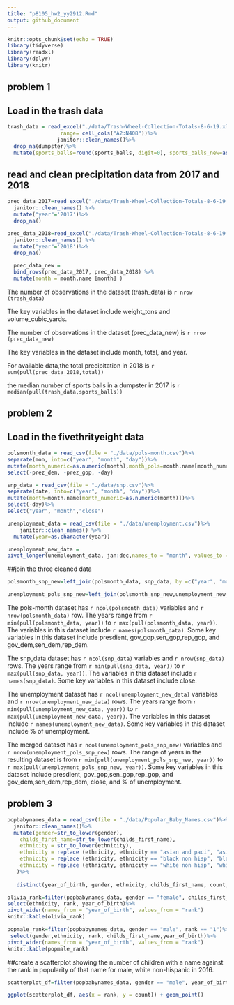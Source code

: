 ```yaml
---
title: "p8105_hw2_yy2912.Rmd"
output: github_document
---
```


```r
knitr::opts_chunk$set(echo = TRUE)
library(tidyverse)
library(readxl)
library(dplyr)
library(knitr)
```
## problem 1
## Load in the trash data
```r
trash_data = read_excel("./data/Trash-Wheel-Collection-Totals-8-6-19.xlsx", sheet = "Mr. Trash Wheel",
                 range= cell_cols("A2:N408"))%>%
                janitor::clean_names()%>%
  drop_na(dumpster)%>%
  mutate(sports_balls=round(sports_balls, digit=0), sports_balls_new=as.integer(sports_balls))
```
## read and clean precipitation data from 2017 and 2018
```r
prec_data_2017=read_excel("./data/Trash-Wheel-Collection-Totals-8-6-19.xlsx",sheet="2017 Precipitation", range = "A2:B14") %>%
  janitor::clean_names() %>%
  mutate("year"='2017')%>%
  drop_na()

```

```r
prec_data_2018=read_excel("./data/Trash-Wheel-Collection-Totals-8-6-19.xlsx",sheet="2018 Precipitation", range = "A2:B14") %>%
  janitor::clean_names() %>%
  mutate("year"='2018')%>%
  drop_na()

```

```r
  prec_data_new = 
  bind_rows(prec_data_2017, prec_data_2018) %>%
  mutate(month = month.name [month] )
```

The number of observations in the dataset (trash_data) is `r nrow (trash_data)`

The key variables in the dataset include weight_tons and volume_cubic_yards.

The number of observations in the dataset (prec_data_new) is `r nrow (prec_data_new)` 

The key variables in the dataset include month, total, and year. 

For available data,the total precipitation in 2018 is `r sum(pull(prec_data_2018,total))`

the median number of sports balls in a dumpster in 2017 is `r median(pull(trash_data,sports_balls))`

## problem 2
## Load in the fivethrityeight data
```r
polsmonth_data = read_csv(file = "./data/pols-month.csv")%>% 
separate(mon, into=c("year", "month", "day"))%>% 
mutate(month_numeric=as.numeric(month),month_pols=month.name[month_numeric],president=ifelse(prez_gop, 'gop','dem'))%>% 
select(-prez_dem, -prez_gop, -day)

```

```r
snp_data = read_csv(file = "./data/snp.csv")%>% 
separate(date, into=c("year", "month", "day"))%>%
mutate(month=month.name[month_numeric=as.numeric(month)])%>% 
select(-day)%>%
select("year", "month","close")
```

```r
unemployment_data = read_csv(file = "./data/unemployment.csv")%>% 
    janitor::clean_names() %>% 
  mutate(year=as.character(year))

```  
```r
unemployment_new_data = 
pivot_longer(unemployment_data, jan:dec,names_to = "month", values_to = "%_of_unemployment")
```

##join the three cleaned data
```r
polsmonth_snp_new=left_join(polsmonth_data, snp_data, by =c("year", "month"))
```

```r
unemployment_pols_snp_new=left_join(polsmonth_snp_new,unemployment_new_data, by =c("year", "month"))
```

The pols-month dataset has `r ncol(polsmonth_data)` variables and `r nrow(polsmonth_data)` row. The years range from `r min(pull(polsmonth_data, year))` to `r max(pull(polsmonth_data, year))`. 
The variables in this dataset include `r names(polsmonth_data)`.
Some key variables in this dataset include presdient, gov_gop,sen_gop,rep_gop, and gov_dem,sen_dem,rep_dem. 

The snp_data dataset has `r ncol(snp_data)` variables and `r nrow(snp_data)` rows. The years range from `r min(pull(snp_data, year))` to `r max(pull(snp_data, year))`. 
The variables in this dataset include `r names(snp_data)`.
Some key variables in this dataset include close. 

The unemployment dataset has `r ncol(unemployment_new_data)` variables and `r nrow(unemployment_new_data)` rows. The years range from `r min(pull(unemployment_new_data, year))` to `r max(pull(unemployment_new_data, year))`. 
The variables in this dataset include `r names(unemployment_new_data)`.
Some key variables in this dataset include % of unemployment. 

The merged dataset has `r ncol(unemployment_pols_snp_new)` variables and `r nrow(unemployment_pols_snp_new)` rows.
The range of years in the resulting dataset is from `r min(pull(unemployment_pols_snp_new, year))` to `r max(pull(unemployment_pols_snp_new, year))`.
Some key variables in this dataset include presdient, gov_gop,sen_gop,rep_gop, and gov_dem,sen_dem,rep_dem, close, and % of unemployment. 

  
  
## problem 3
```r
popbabynames_data = read_csv(file = "./data/Popular_Baby_Names.csv")%>% 
  janitor::clean_names()%>%
  mutate(gender=str_to_lower(gender),
    childs_first_name=str_to_lower(childs_first_name),
    ethnicity = str_to_lower(ethnicity),
    ethnicity = replace (ethnicity, ethnicity == "asian and paci", "asian and pacific islander"),
    ethnicity = replace (ethnicity, ethnicity == "black non hisp", "black non hispanic"),
    ethnicity = replace (ethnicity, ethnicity == "white non hisp", "white non hispanic")
   )%>%
        
   distinct(year_of_birth, gender, ethnicity, childs_first_name, count, rank, .keep_all=TRUE)
```


```r
olivia_rank=filter(popbabynames_data, gender == "female", childs_first_name == "olivia")%>%
select(ethnicity, rank, year_of_birth)%>%
pivot_wider(names_from = "year_of_birth", values_from = "rank")
knitr::kable(olivia_rank)

```
 

```r
popmale_rank=filter(popbabynames_data, gender == "male", rank == "1")%>%
 select(gender,ethnicity, rank, childs_first_name,year_of_birth)%>%
pivot_wider(names_from = "year_of_birth", values_from = "rank")
knitr::kable(popmale_rank)

```

##create a scatterplot showing the number of children with a name against the rank in popularity of that name for male, white non-hispanic in 2016.
```r
scatterplot_df=filter(popbabynames_data, gender == "male", year_of_birth=="2016", ethnicity=="white non hispanic")

ggplot(scatterplot_df, aes(x = rank, y = count)) + geom_point()
```


